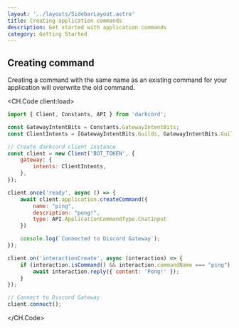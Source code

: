 ```yaml
---
layout: '../layouts/SidebarLayout.astro'
title: Creating application commands
description: Get started with application commands
category: Getting Started
---
```



## Creating command
<Warning>Creating a command with the same name as an existing command for your application will overwrite the old command.</Warning>

<CH.Code client:load>

```js
import { Client, Constants, API } from 'darkcord';

const GatewayIntentBits = Constants.GatewayIntentBits;
const ClientIntents = [GatewayIntentBits.Guilds, GatewayIntentBits.GuildMessage, GatewayIntentBits.MessageContent];

// Create darkcord client instance
const client = new Client('BOT_TOKEN', {
	gateway: {
		intents: ClientIntents,
	},
});

client.once('ready', async () => {
    await client.application.createCommand({
        name: "ping",
        description: "pong!",
        type: API.ApplicationCommandType.ChatInput
    })

	console.log(`Connected to Discord Gateway`);
});

client.on('interactionCreate', async (interaction) => {
	if (interaction.isCommand() && interaction.commandName === "ping") {
		await interaction.reply({ content: 'Pong!' });
	}
});

// Connect to Discord Gateway
client.connect();
```

</CH.Code>